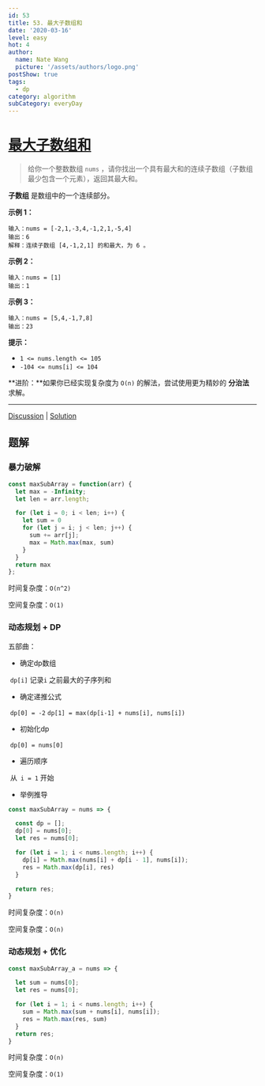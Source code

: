 ```yaml
---
id: 53
title: 53. 最大子数组和
date: '2020-03-16'
level: easy
hot: 4
author:
  name: Nate Wang
  picture: '/assets/authors/logo.png'
postShow: true
tags:
  - dp
category: algorithm
subCategory: everyDay
---
```




# [最大子数组和](https://leetcode-cn.com/problems/maximum-subarray/description/)

> 给你一个整数数组 `nums` ，请你找出一个具有最大和的连续子数组（子数组最少包含一个元素），返回其最大和。

**子数组** 是数组中的一个连续部分。

**示例 1：**

```
输入：nums = [-2,1,-3,4,-1,2,1,-5,4]
输出：6
解释：连续子数组 [4,-1,2,1] 的和最大，为 6 。
```

**示例 2：**

```
输入：nums = [1]
输出：1
```

**示例 3：**

```
输入：nums = [5,4,-1,7,8]
输出：23
```

**提示：**

- `1 <= nums.length <= 105`
- `-104 <= nums[i] <= 104`

**进阶：**如果你已经实现复杂度为 `O(n)` 的解法，尝试使用更为精妙的 **分治法** 求解。

------

[Discussion](https://leetcode-cn.com/problems/maximum-subarray/comments/) | [Solution](https://leetcode-cn.com/problems/maximum-subarray/solution/)

## 题解

### 暴力破解

```js
const maxSubArray = function(arr) {
  let max = -Infinity;
  let len = arr.length;

  for (let i = 0; i < len; i++) {
    let sum = 0
    for (let j = i; j < len; j++) {
      sum += arr[j];
      max = Math.max(max, sum)
    }
  }
  return max
};
```

时间复杂度：`O(n^2)`

空间复杂度：`O(1)`

### 动态规划 + DP

五部曲：

- 确定dp数组

​        `dp[i]` 记录`i` 之前最大的子序列和


- 确定递推公式

​		`dp[0] = -2`
​       `dp[1] = max(dp[i-1] + nums[i], nums[i])`

- 初始化dp

​      `dp[0] = nums[0]`

- 遍历顺序

​    从` i = 1` 开始

- 举例推导

```js
const maxSubArray = nums => {

  const dp = [];
  dp[0] = nums[0];
  let res = nums[0];

  for (let i = 1; i < nums.length; i++) {
    dp[i] = Math.max(nums[i] + dp[i - 1], nums[i]);
    res = Math.max(dp[i], res)
  }

  return res;
}
```

时间复杂度：`O(n)`

空间复杂度：`O(n)`

### 动态规划 + 优化

```js
const maxSubArray_a = nums => {

  let sum = nums[0];
  let res = nums[0];

  for (let i = 1; i < nums.length; i++) {
    sum = Math.max(sum + nums[i], nums[i]);
    res = Math.max(res, sum)
  }
  return res;
}
```

时间复杂度：`O(n)`

空间复杂度：`O(1)`